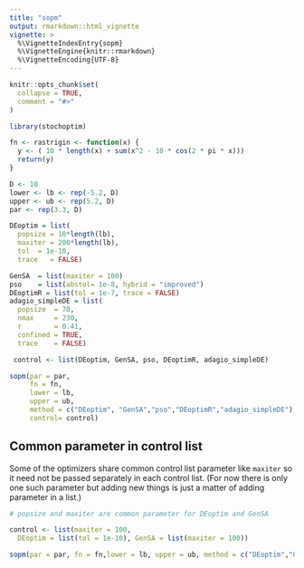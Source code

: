 ```yaml
---
title: "sopm"
output: rmarkdown::html_vignette
vignette: >
  %\VignetteIndexEntry{sopm}
  %\VignetteEngine{knitr::rmarkdown}
  %\VignetteEncoding{UTF-8}
---
```


```r
knitr::opts_chunk$set(
  collapse = TRUE,
  comment = "#>"
)
```

```r
library(stochoptim)
```

```r
fn <- rastrigin <- function(x) {
  y <- ( 10 * length(x) + sum(x^2 - 10 * cos(2 * pi * x)))
  return(y)
}

D <- 10
lower <- lb <- rep(-5.2, D)
upper <- ub <- rep(5.2, D)
par <- rep(3.3, D)
```

```r
DEoptim = list(
  popsize = 10*length(lb),
  maxiter = 200*length(lb),
  tol  = 1e-10,
  trace   = FALSE)

GenSA  = list(maxiter = 100)
pso    = list(abstol= 1e-8, hybrid = "improved")
DEoptimR = list(tol = 1e-7, trace = FALSE)
adagio_simpleDE = list(
  popsize  = 70, 
  nmax     = 230,
  r        = 0.41, 
  confined = TRUE, 
  trace    = FALSE)

 control <- list(DEoptim, GenSA, pso, DEoptimR, adagio_simpleDE)

sopm(par = par, 
     fn = fn,
     lower = lb, 
     upper = ub, 
     method = c("DEoptim", "GenSA","pso","DEoptimR","adagio_simpleDE"),
     control= control)
```
## Common parameter in control list

Some of the optimizers share common control list parameter like `maxiter` so it need not be passed separately in each control list. (For now there is only one such parameter but adding new things is just a matter of adding parameter in a list.)

```r
# popsize and maxiter are common parameter for DEoptim and GenSA

control <- list(maxiter = 100,
  DEoptim = list(tol = 1e-10), GenSA = list(maxiter = 100))

sopm(par = par, fn = fn,lower = lb, upper = ub, method = c("DEoptim","GenSA") ,control = control)
```



